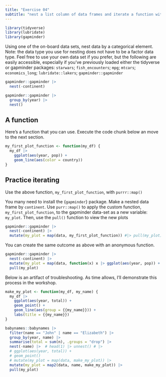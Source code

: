 ```yaml
---
title: "Exercise 04"
subtitle: "nest a list column of data frames and iterate a function with `purrr::map()`"
---
```


```r
library(tidyverse)
library(lubridate)
library(gapminder)
```

Using one of the on-board data sets, nest data by a categorical element. Note: the data type you use for nesting does not have to be a factor data type. Feel free to use your own data set if you prefer, but the following are easily accessible, especially if you've previously loaded either the tidyverse or gapminder packages: `starwars`; `fish_encounters`; `mpg`; `mtcars`; `economics_long`; `lubridate::lakers`; `gapminder::gapminder`

```r
gapminder::gapminder |> 
  nest(-continent) 

gapminder::gapminder |> 
  group_by(year) |> 
  nest()
```

## A function

Here's a function that you can use. Execute the code chunk below an move to the next section.

```r
my_first_plot_function <- function(my_df) {
  my_df |> 
    ggplot(aes(year, pop)) + 
    geom_line(aes(color = country))
}
```

## Practice iterating

Use the above function, `my_first_plot_function`, with `purrr::map()`

You many need to install the {`gapminder`} package. Make a nested data frame by `continent`. Use `purr::map()` to apply the custom function, `my_first_plot_function`, to the gapminder data-set as a new variable: `my_plot`. Then, use the `pull()` function to view the new plots

```r
gapminder::gapminder |> 
  nest(-continent) |> 
  mutate(my_plot = map(data, my_first_plot_function)) #|> pull(my_plot)
```

You can create the same outcome as above with an anonymous function.

```r
gapminder::gapminder |> 
  nest(-continent) |> 
  mutate(my_plot = map(data, function(x) x |> ggplot(aes(year, pop)) + geom_line(aes(color = country)))) |> 
  pull(my_plot)

```

Below is an artifact of troubleshooting. As time allows, I'll demonstrate this process in the workshop.

```r
make_my_plot <- function(my_df, my_name) { 
  my_df |>   
    ggplot(aes(year, total)) +
    geom_point() +
    geom_line(aes(group = {{my_name}})) +
    labs(title = {{my_name}})
}

babynames::babynames |> 
  filter(name == "John" | name == "Elizabeth") |> 
  group_by(year, name) |> 
  summarise(total = sum(n), .groups = "drop") |>
  nest(-name) |>  # head(1) |> unnest() # |> 
  # ggplot(aes(year, total)) +
  # geom_point()
  # mutate(my_plot = map(data, make_my_plot)) |>
  mutate(my_plot = map2(data, name, make_my_plot)) |>
  pull(my_plot)
  
```
